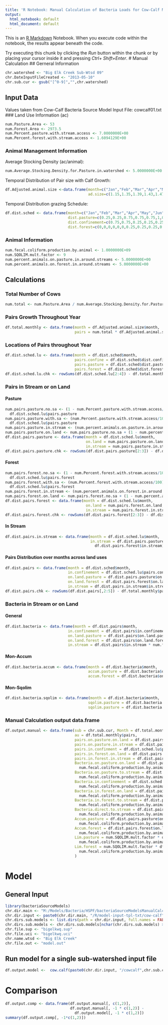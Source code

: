 ```yaml
---
title: 'R Notebook: Manual Calculation of Bacteria Loads for Cow-Calf Model'
output:
  html_notebook: default
  html_document: default
---
```


This is an [R Markdown](http://rmarkdown.rstudio.com) Notebook. When you execute code within the notebook, the results appear beneath the code. 

Try executing this chunk by clicking the *Run* button within the chunk or by placing your cursor inside it and pressing *Ctrl+ Shift+Enter*. 
# Manual Calculation
## Gerneral Information
```r
chr.watershed <- "Big Elk Creek Sub-Wtsd 09"
chr.DateInputFileCreated <- "2013-05-10"
chr.sub.cur <- gsub("[^0-9]","",chr.watershed)
```
## Input Data
Values taken from Cow-Calf Bacteria Source Model Input File: cowcalf01.txt
### Land Use Information (ac)
```r
num.Pasture.Area <- 53
num.Forest.Area <- 2973.5
num.Percent.pasture.with.stream.access <- 7.0000000E+00
num.Percent.forest.with.stream.access <- 1.6094129E+00
```
### Animal Management Information
Average Stocking Density (ac/animal):
```r
num.Average.Stocking.Density.for.Pasture.in.watershed <- 5.0000000E+00
```
Temporal Distribution of Pair size with Calf Growth:
```r
df.Adjusted.animal.size <-data.frame(month=c("Jan","Feb","Mar","Apr","May","Jun","Jul","Aug","Sep","Oct","Nov","Dec"),
                                     ad.size=c(1.15,1.35,1.39,1.43,1.47,1.51,1.55,1.59,1.63,1,1.05,1.1))
```
Temporal Distribution grazing Schedule:
```r
df.dist.sched <- data.frame(month=c("Jan","Feb","Mar","Apr","May","Jun","Jul","Aug","Sep","Oct","Nov","Dec"),
                            dist.pasture=c(0.25,0.25,0.75,0.75,0.75,1,0.75,0.75,0.75,0.25,0.25,0.25),
                            dist.confinement=c(0.75,0.75,0.25,0.25,0.25,0,0,0,0,0.75,0.75,0.75),
                            dist.forest=c(0,0,0,0,0,0,0.25,0.25,0.25,0,0,0))
```
### Animal Information
```r
num.fecal.coliform.production.by.animal <- 1.0000000E+09
num.SQOLIM.mult.factor <- 9
num.percent.animals.on.pasture.in.around.streams <- 5.0000000E+00
num.percent.animals.on.forest.in.around.streams <- 5.0000000E+00
```

## Calculations
### Total Number of Cows
```r
num.total <- num.Pasture.Area / num.Average.Stocking.Density.for.Pasture.in.watershed
```
### Pairs Growth Throughout Year
```r
df.total.monthly <- data.frame(month = df.Adjusted.animal.size$month,  
                               pairs = num.total * df.Adjusted.animal.size$ad.size)
```
### Locations of Pairs throughout Year
```r
df.dist.sched.lu <- data.frame(month = df.dist.sched$month,
                               pairs.confine = df.dist.sched$dist.confinement * df.total.monthly$pairs,
                               pairs.pasture = df.dist.sched$dist.pasture * df.total.monthly$pairs,
                               pairs.forest = df.dist.sched$dist.forest * df.total.monthly$pairs)
df.dist.sched.lu.chk <- rowSums(df.dist.sched.lu[2:4]) - df.total.monthly$pairs
```
### Pairs in Stream or on Land
#### Pasture
```r
num.pairs.pasture.no.sa <- (1 - num.Percent.pasture.with.stream.access/100) *
  df.dist.sched.lu$pairs.pasture
num.pairs.pasture.with.sa <- (num.Percent.pasture.with.stream.access/100) *
  df.dist.sched.lu$pairs.pasture
num.pairs.pasture.in.stream <- (num.percent.animals.on.pasture.in.around.streams/100) * num.pairs.pasture.with.sa
num.pairs.pasture.on.land <- num.pairs.pasture.no.sa + (1 - num.percent.animals.on.pasture.in.around.streams/100) * num.pairs.pasture.with.sa
df.dist.pairs.pasture <- data.frame(month = df.dist.sched.lu$month,
                                    on.land = num.pairs.pasture.on.land,
                                    in.stream = num.pairs.pasture.in.stream)
df.dist.pairs.pasture.chk <- rowSums(df.dist.pairs.pasture[2:3]) - df.dist.sched.lu$pairs.pasture
```
#### Forest
```r
num.pairs.forest.no.sa <- (1 - num.Percent.forest.with.stream.access/100) *
  df.dist.sched.lu$pairs.forest
num.pairs.forest.with.sa <- (num.Percent.forest.with.stream.access/100) *
  df.dist.sched.lu$pairs.forest
num.pairs.forest.in.stream <- (num.percent.animals.on.forest.in.around.streams/100) * num.pairs.forest.with.sa
num.pairs.forest.on.land <- num.pairs.forest.no.sa + (1 - num.percent.animals.on.forest.in.around.streams/100) * num.pairs.forest.with.sa
df.dist.pairs.forest <- data.frame(month = df.dist.sched.lu$month,
                                    on.land = num.pairs.forest.on.land,
                                    in.stream = num.pairs.forest.in.stream)
df.dist.pairs.forest.chk <- rowSums(df.dist.pairs.forest[2:3]) - df.dist.sched.lu$pairs.forest
```
#### In Stream
```r
df.dist.pairs.in.stream <- data.frame(month = df.dist.sched.lu$month,
                                      in.stream = df.dist.pairs.pasture$in.stream + 
                                        df.dist.pairs.forest$in.stream)
```
#### Pairs Distribution over months across land uses
``` r
df.dist.pairs <- data.frame(month = df.dist.sched$month,
                            in.confinement = df.dist.sched.lu$pairs.confine,
                            on.land.pasture = df.dist.pairs.pasture$on.land,
                            on.land.forest = df.dist.pairs.forest$on.land,
                            in.stream = df.dist.pairs.in.stream$in.stream)
df.dist.pairs.chk <- rowSums(df.dist.pairs[,2:5]) - df.total.monthly$pairs
```

### Bacteria in Stream or on Land
#### General
```r
df.dist.bacteria <- data.frame(month = df.dist.pairs$month,
                            in.confinement = df.dist.pairs$in.confinement * num.fecal.coliform.production.by.animal,
                            on.land.pasture = df.dist.pairs$on.land.pasture * num.fecal.coliform.production.by.animal,
                            on.land.forest = df.dist.pairs$on.land.forest * num.fecal.coliform.production.by.animal,
                            in.stream = df.dist.pairs$in.stream * num.fecal.coliform.production.by.animal)
```
#### Mon-Accum
```r
df.dist.bacteria.accum <- data.frame(month = df.dist.bacteria$month,
                                     accum.pasture = df.dist.bacteria$on.land.pasture / num.Pasture.Area,
                                     accum.forest = df.dist.bacteria$on.land.forest / num.Forest.Area)
```
#### Mon-Sqolim
```r
df.dist.bacteria.sqolim <- data.frame(month = df.dist.bacteria$month,
                                     sqolim.pasture = df.dist.bacteria.accum$accum.pasture * num.SQOLIM.mult.factor,
                                     sqolim.pasture = df.dist.bacteria.accum$accum.forest * num.SQOLIM.mult.factor)
```

### Manual Calculation output data.frame
```r
df.output.manual <- data.frame(sub = chr.sub.cur, Month = df.total.monthly$month, num.of.pairs = num.total, 
                               au = df.total.monthly$pairs, 
                               pairs.on.pasture.on.land = df.dist.pairs.pasture$on.land,
                               pairs.on.pasture.in.stream = df.dist.pairs.pasture$in.stream,
                               pairs.in.confinment = df.dist.sched.lu$pairs.confine,
                               pairs.in.forest.on.land = df.dist.pairs.forest$on.land,
                               pairs.in.forest.in.stream = df.dist.pairs.forest$in.stream,
                               Bacteria.on.pasture.on.land = df.dist.pairs.pasture$on.land *
                                 num.fecal.coliform.production.by.animal,
                               Bacteria.on.pasture.to.stream = df.dist.pairs.pasture$in.stream *
                                 num.fecal.coliform.production.by.animal,
                               Bacteria.in.confinement = df.dist.sched.lu$pairs.confine *
                                 num.fecal.coliform.production.by.animal,
                               Bacteria.in.forest.on.land = df.dist.pairs.forest$on.land *
                                 num.fecal.coliform.production.by.animal,
                               Bacteria.in.forest.to.stream = df.dist.pairs.forest$in.stream *
                                 num.fecal.coliform.production.by.animal,
                               Bacteria.direct.to.stream = df.dist.pairs$in.stream *
                                 num.fecal.coliform.production.by.animal,
                               Accum.pasture = df.dist.pairs.pasture$on.land *
                                 num.fecal.coliform.production.by.animal / num.Pasture.Area,
                               Accum.forest = df.dist.pairs.forest$on.land *
                                 num.fecal.coliform.production.by.animal / num.Forest.Area,
                               Lim.pasture = num.SQOLIM.mult.factor * df.dist.pairs.pasture$on.land *
                                 num.fecal.coliform.production.by.animal / num.Pasture.Area,
                               Lim.forest = num.SQOLIM.mult.factor * df.dist.pairs.forest$on.land *
                                 num.fecal.coliform.production.by.animal / num.Forest.Area
                               )
```
# Model
## General Input
```r
library(bacteriaSourceModels)
chr.dir.main <- "M:/Models/Bacteria/HSPF/bacteriaSourceModelsManualCalc"
chr.dir.input <- paste0(chr.dir.main, "/R/model-input-tpl-txt/cow-calf")
chr.dirs.sub.models <- list.dirs(path = chr.dir.input, full.names = FALSE)
chr.dirs.sub.models <- chr.dirs.sub.models[nchar(chr.dirs.sub.models) > 0]
chr.file.sup <- "bigelkwq.sup"
chr.file.uci <- "bigelkwq.uci"
chr.name.wtsd <- "Big Elk Creek"
chr.file.out <- "model.out"
```
## Run model for a single sub-watershed input file
```r
df.output.model <-  cow.calf(paste0(chr.dir.input, "/cowcalf",chr.sub.cur, ".txt"))
```
# Comparison
```r
df.output.comp <- data.frame(df.output.manual[, c(1,2)], 
                             df.output.manual[, -1 * c(1,2)] - 
                               df.output.model[, -1 * c(1,2)])
summary(df.output.comp[, -1*c(1,2)])
```
